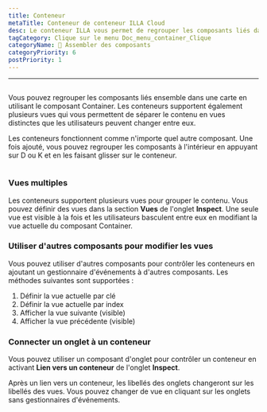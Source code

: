 ```yaml
---
title: Conteneur
metaTitle: Conteneur de conteneur ILLA Cloud
desc: Le conteneur ILLA vous permet de regrouper les composants liés dans une carte
tagCategory: Clique sur le menu Doc_menu_container_Clique
categoryName: 🧬 Assembler des composants
categoryPriority: 6
postPriority: 1
---
```


* * *

## <Heading hidden>Conteneur</Heading>

Vous pouvez regrouper les composants liés ensemble dans une carte en utilisant le composant Container. Les conteneurs supportent également plusieurs vues qui vous permettent de séparer le contenu en vues distinctes que les utilisateurs peuvent changer entre eux.

Les conteneurs fonctionnent comme n'importe quel autre composant. Une fois ajouté, vous pouvez regrouper les composants à l'intérieur en appuyant sur D ou K et en les faisant glisser sur le conteneur.

<img
  src='https://cdn.illacloud.com/official-website/img/docs/assemble/container.png'
  alt=""
/>

### Vues multiples

Les conteneurs supportent plusieurs vues pour grouper le contenu. Vous pouvez définir des vues dans la section **Vues** de l'onglet **Inspect**. Une seule vue est visible à la fois et les utilisateurs basculent entre eux en modifiant la vue actuelle du composant Container.

### Utiliser d'autres composants pour modifier les vues

Vous pouvez utiliser d'autres composants pour contrôler les conteneurs en ajoutant un gestionnaire d'événements à d'autres composants. Les méthodes suivantes sont supportées :

1.  Définir la vue actuelle par clé
2.  Définir la vue actuelle par index
3.  Afficher la vue suivante (visible)
4.  Afficher la vue précédente (visible)

### Connecter un onglet à un conteneur

Vous pouvez utiliser un composant d'onglet pour contrôler un conteneur en activant **Lien vers un conteneur** de l'onglet **Inspect**.

Après un lien vers un conteneur, les libellés des onglets changeront sur les libellés des vues. Vous pouvez changer de vue en cliquant sur les onglets sans gestionnaires d'événements. 
